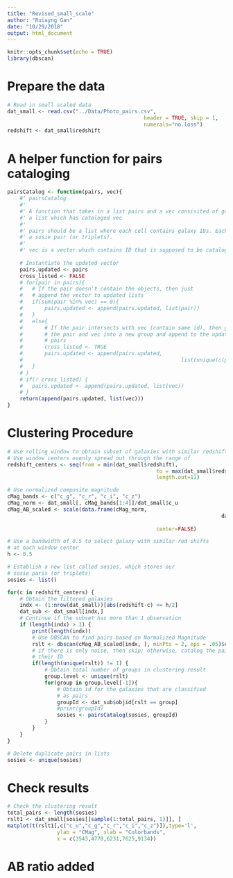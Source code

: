 ```yaml
---
title: "Revised_small_scale"
author: "Ruiayng Gan"
date: "10/29/2018"
output: html_document
---
```


```r
knitr::opts_chunk$set(echo = TRUE)
library(dbscan)
```

# Prepare the data
```r
# Read in small scaled data
dat_small <- read.csv("../Data/Photo_pairs.csv", 
											header = TRUE, skip = 1, 
											numerals="no.loss")
redshift <- dat_small$redshift
```


# A helper function for pairs cataloging
```r
pairsCatalog <- function(pairs, vec){
	#' pairsCatalog 
	#'
	#' A function that takes in a list pairs and a vec consisited of galaxy IDs; returns
	#' a list which has cataloged vec 
	#' 
	#' pairs should be a list where each cell contains galaxy IDs. Each cell represents
	#' a sosie pair (or triplets). 
	#' 
	#' vec is a vector which contains ID that is supposed to be catalogued in the pairs
	
	# Instantiate the updated vector
	pairs.updated <- pairs
	cross_listed <- FALSE
	# for(pair in pairs){
	# 	# If the pair doesn't contain the objects, then just
	# 	# append the vector to updated lists
	# 	if(sum(pair %in% vec) == 0){
	# 		pairs.updated <- append(pairs.updated, list(pair))
	# 	} 
	# 	else{
	# 		# If the pair intersects with vec (contain same id), then group
	# 		# the pair and vec into a new group and append to the updated 
	# 		# pairs
	# 		cross_listed <- TRUE
	# 		pairs.updated <- append(pairs.updated, 
	# 					 								list(unique(c(pair, vec))))
	# 	}
	# }
	# if(! cross_listed) {
	# 	pairs.updated <- append(pairs.updated, list(vec))
	# }
	return(append(pairs.updated, list(vec)))
}
```

# Clustering Procedure
```r
# Use rolling window to obtain subset of galaxies with similar redshift
# Use window centers evenly spread out through the range of 
redshift_centers <- seq(from = min(dat_small$redshift),
												to = max(dat_small$redshift),
												length.out=11)

# Use normalized composite magnitude
cMag_bands <- c("c_g", "c_r", "c_i", "c_z")
cMag_norm <- dat_small[, cMag_bands[1:4]]/dat_small$c_u
cMag_AB_scaled <- scale(data.frame(cMag_norm, 
																	 dat_small[,c("deVAB_u","deVAB_g","deVAB_r"
																	 						 ,"deVAB_i","deVAB_z")]),
												center=FALSE)

# Use a bandwidth of 0.5 to select galaxy with similar red shifts
# at each window center
h <- 0.5

# Establish a new list called sosies, which stores our
# sosie paris (or triplets)
sosies <- list()

for(c in redshift_centers) {
	# Obtain the filtered galaxies 
	indx <- (1:nrow(dat_small))[abs(redshift-c) <= h/2]
	dat_sub <- dat_small[indx,]
	# Continue if the subset has more than 1 observation
	if (length(indx) > 1) {
		print(length(indx))
		# Use DBSCAN to find pairs based on Normalized Magnitude
		rslt <- dbscan(cMag_AB_scaled[indx, ], minPts = 2, eps = .05)$cluster
		# if there is only noise, then skip; otherwise, catalog the pairs with
		# their ID
		if(length(unique(rslt)) != 1) {
			# Obtain total number of groups in clustering result
			group.level <- unique(rslt)
			for(group in group.level[-1]){
				# Obtain id for the galaxies that are classified
				# as pairs 
				groupId <- dat_sub$objid[rslt == group]
				#print(groupId)
				sosies <- pairsCatalog(sosies, groupId)
			}
		}
	}
}

# Delete duplicate pairs in lists
sosies <- unique(sosies)
```


# Check results
```r
# Check the clustering result
total_pairs <- length(sosies)
rslt1 <- dat_small[sosies[[sample(1:total_pairs, 1)]], ]
matplot(t(rslt1[,c("c_u","c_g","c_r","c_i","c_z")]),type='l',
				ylab = "CMag", xlab = "Colorbands",
				x = c(3543,4770,6231,7625,9134))
```


# AB ratio added
```r

```

